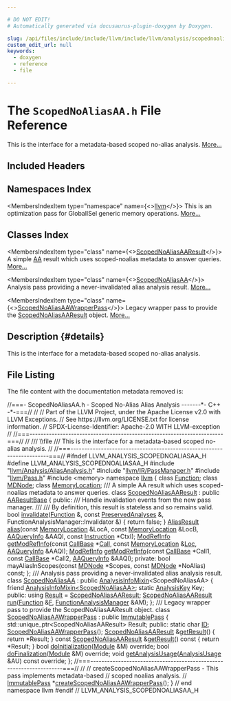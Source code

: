 ```yaml
---

# DO NOT EDIT!
# Automatically generated via docusaurus-plugin-doxygen by Doxygen.

slug: /api/files/include/include/llvm/include/llvm/analysis/scopednoaliasaa-h
custom_edit_url: null
keywords:
  - doxygen
  - reference
  - file

---
```





# The `ScopedNoAliasAA.h` File Reference

<DoxygenPage pluginConfig={pluginConfig}>

This is the interface for a metadata-based scoped no-alias analysis. <a href="#details">More...</a>

## Included Headers

<IncludesList>
<IncludesListItem
  filePath="llvm/Analysis/AliasAnalysis.h"
  permalink="/docs/api/files/include/include/llvm/include/llvm/analysis/aliasanalysis-h"
  isLocal="true" />
<IncludesListItem
  filePath="llvm/IR/PassManager.h"
  permalink="/docs/api/files/include/include/llvm/include/llvm/ir/passmanager-h"
  isLocal="true" />
<IncludesListItem
  filePath="llvm/Pass.h"
  permalink="/docs/api/files/include/include/llvm/pass-h"
  isLocal="true" />
<IncludesListItem
  filePath="memory"
  permalink=""
  isLocal="false" />
</IncludesList>

## Namespaces Index

<MembersIndex>

<MembersIndexItem
  type="namespace"
  name={<><a href="/docs/api/namespaces/llvm">llvm</a></>}>
This is an optimization pass for GlobalISel generic memory operations. <a href="/docs/api/namespaces/llvm/#details">More...</a>
</MembersIndexItem>

</MembersIndex>

## Classes Index

<MembersIndex>

<MembersIndexItem
  type="class"
  name={<><a href="/docs/api/classes/llvm/scopednoaliasaaresult">ScopedNoAliasAAResult</a></>}>
A simple <a href="/docs/api/namespaces/llvm/aa">AA</a> result which uses scoped-noalias metadata to answer queries. <a href="/docs/api/classes/llvm/scopednoaliasaaresult/#details">More...</a>
</MembersIndexItem>

<MembersIndexItem
  type="class"
  name={<><a href="/docs/api/classes/llvm/scopednoaliasaa">ScopedNoAliasAA</a></>}>
Analysis pass providing a never-invalidated alias analysis result. <a href="/docs/api/classes/llvm/scopednoaliasaa/#details">More...</a>
</MembersIndexItem>

<MembersIndexItem
  type="class"
  name={<><a href="/docs/api/classes/llvm/scopednoaliasaawrapperpass">ScopedNoAliasAAWrapperPass</a></>}>
Legacy wrapper pass to provide the <a href="/docs/api/classes/llvm/scopednoaliasaaresult">ScopedNoAliasAAResult</a> object. <a href="/docs/api/classes/llvm/scopednoaliasaawrapperpass/#details">More...</a>
</MembersIndexItem>

</MembersIndex>

## Description {#details}

This is the interface for a metadata-based scoped no-alias analysis.

## File Listing

The file content with the documentation metadata removed is:

<ProgramListing>

<Link id="l00001" /><CodeLine lineNumber="1"><span class="doxyHighlightComment">//===- ScopedNoAliasAA.h - Scoped No-Alias Alias Analysis -------&#42;- C++ -&#42;-===//</span></CodeLine>
<Link id="l00002" /><CodeLine lineNumber="2"><span class="doxyHighlightComment">//</span></CodeLine>
<Link id="l00003" /><CodeLine lineNumber="3"><span class="doxyHighlightComment">// Part of the LLVM Project, under the Apache License v2.0 with LLVM Exceptions.</span></CodeLine>
<Link id="l00004" /><CodeLine lineNumber="4"><span class="doxyHighlightComment">// See https://llvm.org/LICENSE.txt for license information.</span></CodeLine>
<Link id="l00005" /><CodeLine lineNumber="5"><span class="doxyHighlightComment">// SPDX-License-Identifier: Apache-2.0 WITH LLVM-exception</span></CodeLine>
<Link id="l00006" /><CodeLine lineNumber="6"><span class="doxyHighlightComment">//</span></CodeLine>
<Link id="l00007" /><CodeLine lineNumber="7"><span class="doxyHighlightComment">//===----------------------------------------------------------------------===//</span></CodeLine>
<Link id="l00008" /><CodeLine lineNumber="8"><span class="doxyHighlightComment">//</span></CodeLine>
<Link id="l00009" /><CodeLine lineNumber="9"><span class="doxyHighlightComment">/// \\file</span></CodeLine>
<Link id="l00010" /><CodeLine lineNumber="10"><span class="doxyHighlightComment">/// This is the interface for a metadata-based scoped no-alias analysis.</span></CodeLine>
<Link id="l00011" /><CodeLine lineNumber="11"><span class="doxyHighlightComment">//</span></CodeLine>
<Link id="l00012" /><CodeLine lineNumber="12"><span class="doxyHighlightComment">//===----------------------------------------------------------------------===//</span></CodeLine>
<Link id="l00013" /><CodeLine lineNumber="13"></CodeLine>
<Link id="l00014" /><CodeLine lineNumber="14"><span class="doxyHighlightPreprocessor">#ifndef LLVM&#95;ANALYSIS&#95;SCOPEDNOALIASAA&#95;H</span></CodeLine>
<Link id="l00015" /><CodeLine lineNumber="15"><span class="doxyHighlightPreprocessor">#define LLVM&#95;ANALYSIS&#95;SCOPEDNOALIASAA&#95;H</span></CodeLine>
<Link id="l00016" /><CodeLine lineNumber="16"></CodeLine>
<Link id="l00017" /><CodeLine lineNumber="17"><span class="doxyHighlightPreprocessor">#include &quot;<a href="/docs/api/files/include/include/llvm/include/llvm/analysis/aliasanalysis-h">llvm/Analysis/AliasAnalysis.h</a>&quot;</span></CodeLine>
<Link id="l00018" /><CodeLine lineNumber="18"><span class="doxyHighlightPreprocessor">#include &quot;<a href="/docs/api/files/include/include/llvm/include/llvm/ir/passmanager-h">llvm/IR/PassManager.h</a>&quot;</span></CodeLine>
<Link id="l00019" /><CodeLine lineNumber="19"><span class="doxyHighlightPreprocessor">#include &quot;<a href="/docs/api/files/include/include/llvm/pass-h">llvm/Pass.h</a>&quot;</span></CodeLine>
<Link id="l00020" /><CodeLine lineNumber="20"><span class="doxyHighlightPreprocessor">#include &lt;memory&gt;</span></CodeLine>
<Link id="l00021" /><CodeLine lineNumber="21"></CodeLine>
<Link id="l00022" /><CodeLine lineNumber="22"><span class="doxyHighlightKeyword">namespace </span><span class="doxyHighlight"><a href="/docs/api/namespaces/llvm">llvm</a> &#123;</span></CodeLine>
<Link id="l00023" /><CodeLine lineNumber="23"></CodeLine>
<Link id="l00024" /><CodeLine lineNumber="24"><span class="doxyHighlightKeyword">class </span><span class="doxyHighlight"><a href="/docs/api/classes/llvm/function">Function</a>;</span></CodeLine>
<Link id="l00025" /><CodeLine lineNumber="25"><span class="doxyHighlightKeyword">class </span><span class="doxyHighlight"><a href="/docs/api/classes/llvm/mdnode">MDNode</a>;</span></CodeLine>
<Link id="l00026" /><CodeLine lineNumber="26"><span class="doxyHighlightKeyword">class </span><span class="doxyHighlight"><a href="/docs/api/classes/llvm/memorylocation">MemoryLocation</a>;</span></CodeLine>
<Link id="l00027" /><CodeLine lineNumber="27"></CodeLine>
<Link id="l00028" /><CodeLine lineNumber="28"><span class="doxyHighlightComment">/// A simple AA result which uses scoped-noalias metadata to answer queries.</span></CodeLine>
<Link id="l00029" /><CodeLine lineNumber="29" lineLink="/docs/api/classes/llvm/scopednoaliasaaresult"><span class="doxyHighlightKeyword">class </span><span class="doxyHighlight"><a href="/docs/api/classes/llvm/scopednoaliasaaresult">ScopedNoAliasAAResult</a> : </span><span class="doxyHighlightKeyword">public</span><span class="doxyHighlight"> <a href="/docs/api/classes/llvm/aaresultbase/#adda3309ea19cc0a7a0bcb090630bbfc4">AAResultBase</a> &#123;</span></CodeLine>
<Link id="l00030" /><CodeLine lineNumber="30"><span class="doxyHighlightKeyword">public</span><span class="doxyHighlight">:</span></CodeLine>
<Link id="l00031" /><CodeLine lineNumber="31"><span class="doxyHighlightComment">  /// Handle invalidation events from the new pass manager.</span></CodeLine>
<Link id="l00032" /><CodeLine lineNumber="32"><span class="doxyHighlightComment">  ///</span></CodeLine>
<Link id="l00033" /><CodeLine lineNumber="33"><span class="doxyHighlightComment">  /// By definition, this result is stateless and so remains valid.</span></CodeLine>
<Link id="l00034" /><CodeLine lineNumber="34" lineLink="/docs/api/classes/llvm/scopednoaliasaaresult/#a60547b8615994ab118e03512438d5211"><span class="doxyHighlight">  </span><span class="doxyHighlightKeywordType">bool</span><span class="doxyHighlight"> <a href="/docs/api/classes/llvm/scopednoaliasaaresult/#a60547b8615994ab118e03512438d5211">invalidate</a>(<a href="/docs/api/classes/llvm/function">Function</a> &amp;, </span><span class="doxyHighlightKeyword">const</span><span class="doxyHighlight"> <a href="/docs/api/classes/llvm/preservedanalyses">PreservedAnalyses</a> &amp;,</span></CodeLine>
<Link id="l00035" /><CodeLine lineNumber="35"><span class="doxyHighlight">                  FunctionAnalysisManager::Invalidator &amp;) &#123;</span></CodeLine>
<Link id="l00036" /><CodeLine lineNumber="36"><span class="doxyHighlight">    </span><span class="doxyHighlightKeywordFlow">return</span><span class="doxyHighlight"> </span><span class="doxyHighlightKeyword">false</span><span class="doxyHighlight">;</span></CodeLine>
<Link id="l00037" /><CodeLine lineNumber="37"><span class="doxyHighlight">  &#125;</span></CodeLine>
<Link id="l00038" /><CodeLine lineNumber="38"></CodeLine>
<Link id="l00039" /><CodeLine lineNumber="39"><span class="doxyHighlight">  <a href="/docs/api/classes/llvm/aliasresult">AliasResult</a> <a href="/docs/api/classes/llvm/scopednoaliasaaresult/#ab972fe828052b5cbeeeb3e9b8cfe0764">alias</a>(</span><span class="doxyHighlightKeyword">const</span><span class="doxyHighlight"> <a href="/docs/api/classes/llvm/memorylocation">MemoryLocation</a> &amp;LocA, </span><span class="doxyHighlightKeyword">const</span><span class="doxyHighlight"> <a href="/docs/api/classes/llvm/memorylocation">MemoryLocation</a> &amp;LocB,</span></CodeLine>
<Link id="l00040" /><CodeLine lineNumber="40"><span class="doxyHighlight">                    <a href="/docs/api/classes/llvm/aaqueryinfo">AAQueryInfo</a> &amp;AAQI, </span><span class="doxyHighlightKeyword">const</span><span class="doxyHighlight"> <a href="/docs/api/classes/llvm/instruction">Instruction</a> &#42;CtxI);</span></CodeLine>
<Link id="l00041" /><CodeLine lineNumber="41"><span class="doxyHighlight">  <a href="/docs/api/namespaces/llvm/#a9db8c44b250b90e3ab7e4d144e7c9c2e">ModRefInfo</a> <a href="/docs/api/classes/llvm/scopednoaliasaaresult/#a9498f202ee5f4e2a795b33b156ddb3e0">getModRefInfo</a>(</span><span class="doxyHighlightKeyword">const</span><span class="doxyHighlight"> <a href="/docs/api/classes/llvm/callbase">CallBase</a> &#42;<a href="/docs/api/groups/arcopt/#ga9c9cf6ad55eb23d77d083a184e416c09">Call</a>, </span><span class="doxyHighlightKeyword">const</span><span class="doxyHighlight"> <a href="/docs/api/classes/llvm/memorylocation">MemoryLocation</a> &amp;<a href="/docs/api/namespaces/llvm/loc">Loc</a>,</span></CodeLine>
<Link id="l00042" /><CodeLine lineNumber="42"><span class="doxyHighlight">                           <a href="/docs/api/classes/llvm/aaqueryinfo">AAQueryInfo</a> &amp;AAQI);</span></CodeLine>
<Link id="l00043" /><CodeLine lineNumber="43"><span class="doxyHighlight">  <a href="/docs/api/namespaces/llvm/#a9db8c44b250b90e3ab7e4d144e7c9c2e">ModRefInfo</a> <a href="/docs/api/classes/llvm/scopednoaliasaaresult/#a9498f202ee5f4e2a795b33b156ddb3e0">getModRefInfo</a>(</span><span class="doxyHighlightKeyword">const</span><span class="doxyHighlight"> <a href="/docs/api/classes/llvm/callbase">CallBase</a> &#42;Call1, </span><span class="doxyHighlightKeyword">const</span><span class="doxyHighlight"> <a href="/docs/api/classes/llvm/callbase">CallBase</a> &#42;Call2,</span></CodeLine>
<Link id="l00044" /><CodeLine lineNumber="44"><span class="doxyHighlight">                           <a href="/docs/api/classes/llvm/aaqueryinfo">AAQueryInfo</a> &amp;AAQI);</span></CodeLine>
<Link id="l00045" /><CodeLine lineNumber="45"></CodeLine>
<Link id="l00046" /><CodeLine lineNumber="46"><span class="doxyHighlightKeyword">private</span><span class="doxyHighlight">:</span></CodeLine>
<Link id="l00047" /><CodeLine lineNumber="47"><span class="doxyHighlight">  </span><span class="doxyHighlightKeywordType">bool</span><span class="doxyHighlight"> mayAliasInScopes(</span><span class="doxyHighlightKeyword">const</span><span class="doxyHighlight"> <a href="/docs/api/classes/llvm/mdnode">MDNode</a> &#42;Scopes, </span><span class="doxyHighlightKeyword">const</span><span class="doxyHighlight"> <a href="/docs/api/classes/llvm/mdnode">MDNode</a> &#42;NoAlias) </span><span class="doxyHighlightKeyword">const</span><span class="doxyHighlight">;</span></CodeLine>
<Link id="l00048" /><CodeLine lineNumber="48"><span class="doxyHighlight">&#125;;</span></CodeLine>
<Link id="l00049" /><CodeLine lineNumber="49"></CodeLine>
<Link id="l00050" /><CodeLine lineNumber="50"><span class="doxyHighlightComment">/// Analysis pass providing a never-invalidated alias analysis result.</span></CodeLine>
<Link id="l00051" /><CodeLine lineNumber="51" lineLink="/docs/api/classes/llvm/scopednoaliasaa"><span class="doxyHighlightKeyword">class </span><span class="doxyHighlight"><a href="/docs/api/classes/llvm/scopednoaliasaa">ScopedNoAliasAA</a> : </span><span class="doxyHighlightKeyword">public</span><span class="doxyHighlight"> <a href="/docs/api/structs/llvm/analysisinfomixin">AnalysisInfoMixin</a>&lt;ScopedNoAliasAA&gt; &#123;</span></CodeLine>
<Link id="l00052" /><CodeLine lineNumber="52"><span class="doxyHighlight">  </span><span class="doxyHighlightKeyword">friend</span><span class="doxyHighlight"> <a href="/docs/api/structs/llvm/analysisinfomixin">AnalysisInfoMixin&lt;ScopedNoAliasAA&gt;</a>;</span></CodeLine>
<Link id="l00053" /><CodeLine lineNumber="53"></CodeLine>
<Link id="l00054" /><CodeLine lineNumber="54"><span class="doxyHighlight">  </span><span class="doxyHighlightKeyword">static</span><span class="doxyHighlight"> <a href="/docs/api/structs/llvm/analysiskey">AnalysisKey</a> Key;</span></CodeLine>
<Link id="l00055" /><CodeLine lineNumber="55"></CodeLine>
<Link id="l00056" /><CodeLine lineNumber="56"><span class="doxyHighlightKeyword">public</span><span class="doxyHighlight">:</span></CodeLine>
<Link id="l00057" /><CodeLine lineNumber="57" lineLink="/docs/api/classes/llvm/scopednoaliasaa/#ac0b891f0b46e6e62f45210104dfee1f2"><span class="doxyHighlight">  </span><span class="doxyHighlightKeyword">using </span><span class="doxyHighlight"><a href="/docs/api/classes/llvm/scopednoaliasaa/#ac0b891f0b46e6e62f45210104dfee1f2">Result</a> = <a href="/docs/api/classes/llvm/scopednoaliasaaresult">ScopedNoAliasAAResult</a>;</span></CodeLine>
<Link id="l00058" /><CodeLine lineNumber="58"></CodeLine>
<Link id="l00059" /><CodeLine lineNumber="59"><span class="doxyHighlight">  <a href="/docs/api/classes/llvm/scopednoaliasaaresult">ScopedNoAliasAAResult</a> <a href="/docs/api/classes/llvm/scopednoaliasaa/#aa1fc6471b56d503e2dbc5f1e3642f386">run</a>(<a href="/docs/api/classes/llvm/function">Function</a> &amp;<a href="/docs/api/files/lib/lib/support/md5-cpp/#a96d73bbd7af15cb1fc38c3f4a3bd82e9">F</a>, <a href="/docs/api/namespaces/llvm/#adce09a5a0de0e3177eb00e932734af2f">FunctionAnalysisManager</a> &amp;AM);</span></CodeLine>
<Link id="l00060" /><CodeLine lineNumber="60"><span class="doxyHighlight">&#125;;</span></CodeLine>
<Link id="l00061" /><CodeLine lineNumber="61"></CodeLine>
<Link id="l00062" /><CodeLine lineNumber="62"><span class="doxyHighlightComment">/// Legacy wrapper pass to provide the ScopedNoAliasAAResult object.</span></CodeLine>
<Link id="l00063" /><CodeLine lineNumber="63" lineLink="/docs/api/classes/llvm/scopednoaliasaawrapperpass"><span class="doxyHighlightKeyword">class </span><span class="doxyHighlight"><a href="/docs/api/classes/llvm/scopednoaliasaawrapperpass/#aec26c94177acd080ae67e2ed043e50ea">ScopedNoAliasAAWrapperPass</a> : </span><span class="doxyHighlightKeyword">public</span><span class="doxyHighlight"> <a href="/docs/api/classes/llvm/immutablepass/#a4d664099280bb09275254d64c329d25d">ImmutablePass</a> &#123;</span></CodeLine>
<Link id="l00064" /><CodeLine lineNumber="64"><span class="doxyHighlight">  std::unique&#95;ptr&lt;ScopedNoAliasAAResult&gt; Result;</span></CodeLine>
<Link id="l00065" /><CodeLine lineNumber="65"></CodeLine>
<Link id="l00066" /><CodeLine lineNumber="66"><span class="doxyHighlightKeyword">public</span><span class="doxyHighlight">:</span></CodeLine>
<Link id="l00067" /><CodeLine lineNumber="67" lineLink="/docs/api/classes/llvm/scopednoaliasaawrapperpass/#a80cbf863f1a14cc755349cce1c81f5a7"><span class="doxyHighlight">  </span><span class="doxyHighlightKeyword">static</span><span class="doxyHighlight"> </span><span class="doxyHighlightKeywordType">char</span><span class="doxyHighlight"> <a href="/docs/api/classes/llvm/scopednoaliasaawrapperpass/#a80cbf863f1a14cc755349cce1c81f5a7">ID</a>;</span></CodeLine>
<Link id="l00068" /><CodeLine lineNumber="68"></CodeLine>
<Link id="l00069" /><CodeLine lineNumber="69"><span class="doxyHighlight">  <a href="/docs/api/classes/llvm/scopednoaliasaawrapperpass/#aec26c94177acd080ae67e2ed043e50ea">ScopedNoAliasAAWrapperPass</a>();</span></CodeLine>
<Link id="l00070" /><CodeLine lineNumber="70"></CodeLine>
<Link id="l00071" /><CodeLine lineNumber="71" lineLink="/docs/api/classes/llvm/scopednoaliasaawrapperpass/#a1771048dff414066732d53a4d9189f52"><span class="doxyHighlight">  <a href="/docs/api/classes/llvm/scopednoaliasaaresult">ScopedNoAliasAAResult</a> &amp;<a href="/docs/api/classes/llvm/scopednoaliasaawrapperpass/#a1771048dff414066732d53a4d9189f52">getResult</a>() &#123; </span><span class="doxyHighlightKeywordFlow">return</span><span class="doxyHighlight"> &#42;Result; &#125;</span></CodeLine>
<Link id="l00072" /><CodeLine lineNumber="72" lineLink="/docs/api/classes/llvm/scopednoaliasaawrapperpass/#abf70d83d8cd590c11c1eb46df1001d68"><span class="doxyHighlight">  </span><span class="doxyHighlightKeyword">const</span><span class="doxyHighlight"> <a href="/docs/api/classes/llvm/scopednoaliasaaresult">ScopedNoAliasAAResult</a> &amp;<a href="/docs/api/classes/llvm/scopednoaliasaawrapperpass/#abf70d83d8cd590c11c1eb46df1001d68">getResult</a>()</span><span class="doxyHighlightKeyword"> const </span><span class="doxyHighlight">&#123; </span><span class="doxyHighlightKeywordFlow">return</span><span class="doxyHighlight"> &#42;Result; &#125;</span></CodeLine>
<Link id="l00073" /><CodeLine lineNumber="73"></CodeLine>
<Link id="l00074" /><CodeLine lineNumber="74"><span class="doxyHighlight">  </span><span class="doxyHighlightKeywordType">bool</span><span class="doxyHighlight"> <a href="/docs/api/classes/llvm/scopednoaliasaawrapperpass/#a976154792cbc0521b9acdf9f918b8ac6">doInitialization</a>(<a href="/docs/api/classes/llvm/module">Module</a> &amp;M) </span><span class="doxyHighlightKeyword">override</span><span class="doxyHighlight">;</span></CodeLine>
<Link id="l00075" /><CodeLine lineNumber="75"><span class="doxyHighlight">  </span><span class="doxyHighlightKeywordType">bool</span><span class="doxyHighlight"> <a href="/docs/api/classes/llvm/scopednoaliasaawrapperpass/#aadd8b39aa3754be02df12faa9af02a5a">doFinalization</a>(<a href="/docs/api/classes/llvm/module">Module</a> &amp;M) </span><span class="doxyHighlightKeyword">override</span><span class="doxyHighlight">;</span></CodeLine>
<Link id="l00076" /><CodeLine lineNumber="76"><span class="doxyHighlight">  </span><span class="doxyHighlightKeywordType">void</span><span class="doxyHighlight"> <a href="/docs/api/classes/llvm/scopednoaliasaawrapperpass/#ac30e57b586d7447a1d1903c066981182">getAnalysisUsage</a>(<a href="/docs/api/classes/llvm/analysisusage">AnalysisUsage</a> &amp;AU) </span><span class="doxyHighlightKeyword">const override</span><span class="doxyHighlight">;</span></CodeLine>
<Link id="l00077" /><CodeLine lineNumber="77"><span class="doxyHighlight">&#125;;</span></CodeLine>
<Link id="l00078" /><CodeLine lineNumber="78"></CodeLine>
<Link id="l00079" /><CodeLine lineNumber="79"><span class="doxyHighlightComment">//===--------------------------------------------------------------------===//</span></CodeLine>
<Link id="l00080" /><CodeLine lineNumber="80"><span class="doxyHighlightComment">//</span></CodeLine>
<Link id="l00081" /><CodeLine lineNumber="81"><span class="doxyHighlightComment">// createScopedNoAliasAAWrapperPass - This pass implements metadata-based</span></CodeLine>
<Link id="l00082" /><CodeLine lineNumber="82"><span class="doxyHighlightComment">// scoped noalias analysis.</span></CodeLine>
<Link id="l00083" /><CodeLine lineNumber="83"><span class="doxyHighlightComment">//</span></CodeLine>
<Link id="l00084" /><CodeLine lineNumber="84" lineLink="/docs/api/namespaces/llvm/#a6f547c74498ba5b3197c7d7f6785c80c"><span class="doxyHighlight"><a href="/docs/api/classes/llvm/immutablepass">ImmutablePass</a> &#42;<a href="/docs/api/namespaces/llvm/#a6f547c74498ba5b3197c7d7f6785c80c">createScopedNoAliasAAWrapperPass</a>();</span></CodeLine>
<Link id="l00085" /><CodeLine lineNumber="85"></CodeLine>
<Link id="l00086" /><CodeLine lineNumber="86"><span class="doxyHighlight">&#125; </span><span class="doxyHighlightComment">// end namespace llvm</span></CodeLine>
<Link id="l00087" /><CodeLine lineNumber="87"></CodeLine>
<Link id="l00088" /><CodeLine lineNumber="88"><span class="doxyHighlightPreprocessor">#endif </span><span class="doxyHighlightComment">// LLVM&#95;ANALYSIS&#95;SCOPEDNOALIASAA&#95;H</span></CodeLine>

</ProgramListing>


</DoxygenPage>

